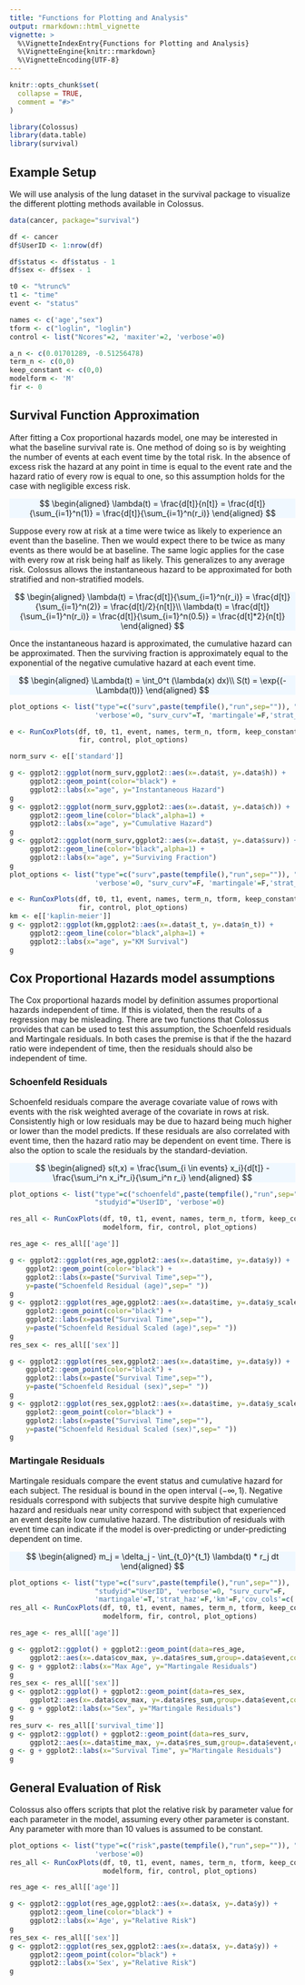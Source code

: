 ```yaml
---
title: "Functions for Plotting and Analysis"
output: rmarkdown::html_vignette
vignette: >
  %\VignetteIndexEntry{Functions for Plotting and Analysis}
  %\VignetteEngine{knitr::rmarkdown}
  %\VignetteEncoding{UTF-8}
---
```


```r
knitr::opts_chunk$set(
  collapse = TRUE,
  comment = "#>"
)
```

```r
library(Colossus)
library(data.table)
library(survival)

```

## Example Setup

We will use analysis of the lung dataset in the survival package to visualize the different plotting methods available in Colossus.

```r
data(cancer, package="survival")

df <- cancer
df$UserID <- 1:nrow(df)

df$status <- df$status - 1
df$sex <- df$sex - 1

t0 <- "%trunc%"
t1 <- "time"
event <- "status"

names <- c('age',"sex")
tform <- c("loglin", "loglin")
control <- list("Ncores"=2, 'maxiter'=2, 'verbose'=0)

a_n <- c(0.01701289, -0.51256478)
term_n <- c(0,0)
keep_constant <- c(0,0)
modelform <- 'M'
fir <- 0
```

## Survival Function Approximation

After fitting a Cox proportional hazards model, one may be interested in what the baseline survival rate is. One method of doing so is by weighting the number of events at each event time by the total risk. In the absence of excess risk the hazard at any point in time is equal to the event rate and the hazard ratio of every row is equal to one, so this assumption holds for the case with negligible excess risk.

<p class="text-center" style="background-color: aliceblue">
$$
\begin{aligned}
    \lambda(t) = \frac{d[t]}{n[t]} = \frac{d[t]}{\sum_{i=1}^n(1)} = \frac{d[t]}{\sum_{i=1}^n(r_i)}
\end{aligned}
$$
</p>

Suppose every row at risk at a time were twice as likely to experience an event than the baseline. Then we would expect there to be twice as many events as there would be at baseline. The same logic applies for the case with every row at risk being half as likely. This generalizes to any average risk. Colossus allows the instantaneous hazard to be approximated for both stratified and non-stratified models. 

<p class="text-center" style="background-color: aliceblue">
$$
\begin{aligned}
     \lambda(t) = \frac{d[t]}{\sum_{i=1}^n(r_i)} = \frac{d[t]}{\sum_{i=1}^n(2)} = \frac{d[t]/2}{n[t]}\\
     \lambda(t) = \frac{d[t]}{\sum_{i=1}^n(r_i)} = \frac{d[t]}{\sum_{i=1}^n(0.5)} = \frac{d[t]*2}{n[t]}
\end{aligned}
$$
</p>

Once the instantaneous hazard is approximated, the cumulative hazard can be approximated. Then the surviving fraction is approximately equal to the exponential of the negative cumulative hazard at each event time.

<p class="text-center" style="background-color: aliceblue">
$$
\begin{aligned}
    \Lambda(t) = \int_0^t (\lambda(x) dx)\\
    S(t) = \exp{(-\Lambda(t))}
\end{aligned}
$$
</p>

```r

plot_options <- list("type"=c("surv",paste(tempfile(),"run",sep="")), "studyid"="UserID", 
                     'verbose'=0, "surv_curv"=T, 'martingale'=F,'strat_haz'=F,'km'=F)

e <- RunCoxPlots(df, t0, t1, event, names, term_n, tform, keep_constant, a_n, modelform,
                 fir, control, plot_options)

norm_surv <- e[['standard']]

g <- ggplot2::ggplot(norm_surv,ggplot2::aes(x=.data$t, y=.data$h)) + 
     ggplot2::geom_point(color="black") +
     ggplot2::labs(x="age", y="Instantaneous Hazard")
g
g <- ggplot2::ggplot(norm_surv,ggplot2::aes(x=.data$t, y=.data$ch)) + 
     ggplot2::geom_line(color="black",alpha=1) + 
     ggplot2::labs(x="age", y="Cumulative Hazard")
g
g <- ggplot2::ggplot(norm_surv,ggplot2::aes(x=.data$t, y=.data$surv)) + 
     ggplot2::geom_line(color="black",alpha=1) + 
     ggplot2::labs(x="age", y="Surviving Fraction")
g
plot_options <- list("type"=c("surv",paste(tempfile(),"run",sep="")), "studyid"="UserID",
                     'verbose'=0, "surv_curv"=F, 'martingale'=F,'strat_haz'=F,'km'=T)

e <- RunCoxPlots(df, t0, t1, event, names, term_n, tform, keep_constant, a_n, modelform,
                 fir, control, plot_options)
km <- e[['kaplin-meier']]
g <- ggplot2::ggplot(km,ggplot2::aes(x=.data$t_t, y=.data$n_t)) + 
     ggplot2::geom_line(color="black",alpha=1) +
     ggplot2::labs(x="age", y="KM Survival")
g
```

## Cox Proportional Hazards model assumptions

The Cox proportional hazards model by definition assumes proportional hazards independent of time. If this is violated, then the results of a regression may be misleading. There are two functions that Colossus provides that can be used to test this assumption, the Schoenfeld residuals and Martingale residuals. In both cases the premise is that if the the hazard ratio were independent of time, then the residuals should also be independent of time.

### Schoenfeld Residuals

Schoenfeld residuals compare the average covariate value of rows with events with the risk weighted average of the covariate in rows at risk. Consistently high or low residuals may be due to hazard being much higher or lower than the model predicts. If these residuals are also correlated with event time, then the hazard ratio may be dependent on event time. There is also the option to scale the residuals by the standard-deviation.

<p class="text-center" style="background-color: aliceblue">
$$
\begin{aligned}
    s(t,x) = \frac{\sum_{i \in events} x_i}{d[t]} - \frac{\sum_i^n x_i*r_i}{\sum_i^n r_i}
\end{aligned}
$$
</p>

```r
plot_options <- list("type"=c("schoenfeld",paste(tempfile(),"run",sep="")),
                     "studyid"="UserID", 'verbose'=0)

res_all <- RunCoxPlots(df, t0, t1, event, names, term_n, tform, keep_constant, a_n,
                       modelform, fir, control, plot_options)

res_age <- res_all[['age']]

g <- ggplot2::ggplot(res_age,ggplot2::aes(x=.data$time, y=.data$y)) +
    ggplot2::geom_point(color="black") +
    ggplot2::labs(x=paste("Survival Time",sep=""),
    y=paste("Schoenfeld Residual (age)",sep=" "))
g
g <- ggplot2::ggplot(res_age,ggplot2::aes(x=.data$time, y=.data$y_scale)) +
    ggplot2::geom_point(color="black") +
    ggplot2::labs(x=paste("Survival Time",sep=""),
    y=paste("Schoenfeld Residual Scaled (age)",sep=" "))
g
res_sex <- res_all[['sex']]

g <- ggplot2::ggplot(res_sex,ggplot2::aes(x=.data$time, y=.data$y)) +
    ggplot2::geom_point(color="black") +
    ggplot2::labs(x=paste("Survival Time",sep=""),
    y=paste("Schoenfeld Residual (sex)",sep=" "))
g
g <- ggplot2::ggplot(res_sex,ggplot2::aes(x=.data$time, y=.data$y_scale)) +
    ggplot2::geom_point(color="black") +
    ggplot2::labs(x=paste("Survival Time",sep=""),
    y=paste("Schoenfeld Residual Scaled (sex)",sep=" "))
g
```

### Martingale Residuals

Martingale residuals compare the event status and cumulative hazard for each subject. The residual is bound in the open interval $(-\infty, 1)$. Negative residuals correspond with subjects that survive despite high cumulative hazard and residuals near unity correspond with subject that experienced an event despite low cumulative hazard. The distribution of residuals with event time can indicate if the model is over-predicting or under-predicting dependent on time.

<p class="text-center" style="background-color: aliceblue">
$$
\begin{aligned}
    m_j = \delta_j - \int_{t_0}^{t_1} \lambda(t) * r_j dt
\end{aligned}
$$
</p>

```r
plot_options <- list("type"=c("surv",paste(tempfile(),"run",sep="")),
                     "studyid"="UserID", 'verbose'=0, "surv_curv"=F,
                     'martingale'=T,'strat_haz'=F,'km'=F,'cov_cols'=c('age','sex'))
res_all <- RunCoxPlots(df, t0, t1, event, names, term_n, tform, keep_constant, a_n,
                       modelform, fir, control, plot_options)

res_age <- res_all[['age']]

g <- ggplot2::ggplot() + ggplot2::geom_point(data=res_age,
     ggplot2::aes(x=.data$cov_max, y=.data$res_sum,group=.data$event,color=.data$event))
g <- g + ggplot2::labs(x="Max Age", y="Martingale Residuals")
g
res_sex <- res_all[['sex']]
g <- ggplot2::ggplot() + ggplot2::geom_point(data=res_sex,
     ggplot2::aes(x=.data$cov_max, y=.data$res_sum,group=.data$event,color=.data$event))
g <- g + ggplot2::labs(x="Sex", y="Martingale Residuals")
g
res_surv <- res_all[['survival_time']]
g <- ggplot2::ggplot() + ggplot2::geom_point(data=res_surv,
     ggplot2::aes(x=.data$time_max, y=.data$res_sum,group=.data$event,color=.data$event))
g <- g + ggplot2::labs(x="Survival Time", y="Martingale Residuals")
g
```

## General Evaluation of Risk

Colossus also offers scripts that plot the relative risk by parameter value for each parameter in the model, assuming every other parameter is constant. Any parameter with more than 10 values is assumed to be constant.

```r
plot_options <- list("type"=c("risk",paste(tempfile(),"run",sep="")), "studyid"="UserID",
                     'verbose'=0)
res_all <- RunCoxPlots(df, t0, t1, event, names, term_n, tform, keep_constant, a_n,
                       modelform, fir, control, plot_options)

res_age <- res_all[['age']]

g <- ggplot2::ggplot(res_age,ggplot2::aes(x=.data$x, y=.data$y)) +
     ggplot2::geom_line(color="black") +
     ggplot2::labs(x='Age', y="Relative Risk")
g
res_sex <- res_all[['sex']]
g <- ggplot2::ggplot(res_sex,ggplot2::aes(x=.data$x, y=.data$y)) +
     ggplot2::geom_point(color="black") +
     ggplot2::labs(x='Sex', y="Relative Risk")
g
```


